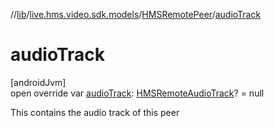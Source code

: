 //[lib](../../../index)/[live.hms.video.sdk.models](../index)/[HMSRemotePeer](index)/[audioTrack](audio-track)

# audioTrack

[androidJvm]\
open override var [audioTrack](audio-track): [HMSRemoteAudioTrack](../../live.hms.video.media.tracks/-h-m-s-remote-audio-track/index)? = null

This contains the audio track of this peer
